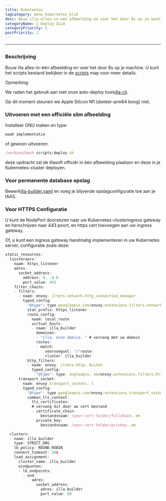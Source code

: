 ```yaml
---
title: Kubernetes
tagCategory: menu_kubernetes_klik
desc: Bouw illa alles-in-één afbeelding en voer het door 8s op je machine.
categoryName: 👷 Deploy ILLA
categoryPriority: 2
postPriority: 1
---
```


* * *

## <h2 hidden>Kubernetes</h2>

### Beschrijving

Bouw illa alles-in-één afbeelding en voer het door 8s op je machine. U kunt het scripts bestand bekijken in de [scripts](https://github.com/illacloud/deploy-illa-manually/blob/main/kubernetes/scripts) map voor meer details.

Opmerking:

We raden het gebruik aan met onze auto-deploy tools[illa-cli](https://github.com/illacloud/illa).

Op dit moment steunen we Apple Silicon M1 (donker-arm64 boog) niet.

### Uitvoeren met een officiële slim afbeelding

Installeer GNU maken en type:

```jsx
maak implementatie
```

of gewoon uitvoeren:

```jsx
/verbind/bash scripts/deploy.sh
```

deze opdracht zal de illasoft officiër in één afbeelding plaatsen en deze in je Kubernetes-cluster deployen.

### Voor permanente database opslag

Bewerk[illa-builder.yaml](https://github.com/illacloud/deploy-illa-manually/blob/kubernetes/illa-builder.yaml) en voeg je blijvende opslagconfiguratie toe aan je IAAS.

### Voor HTTPS Configuratie

U kunt de NodePort doorsturen naar uw Kubernetes-clusteringress gateway en herschrijven naar 443 poort, en https cert toevoegen aan uw ingress gateway.

Of, u kunt een ingress gateway handmatig implementeren in uw Kubernetes server, configuratie zoals deze:

```jsx
static_resources:
  luisteraars:
  - naam: https_listener
    adres:
      socket_address:
        address: 0. .0.0
        port_value: 443
    filter_chains:
    - filters:
      - naam: envoy. ilters.network.http_connection_manager
        typed_config:
          "@type": type.googleapis.com/envoy.extensions.filters.network.http_connection_manager.v3. ttpConnectionManager
          stat_prefix: https_listener
          route_config:
            naam: local_route
            virtual_hosts:
            - naam: illa_builder
              domeinen:
              - "illa. onze domica. " # vervang met uw domein
              routes:
              - match:
                  voorvoegsel: "/"route:
                  cluster: illa_builder
          http_filters:
          - naam: envoy. ilters.http. Buiten
            typed_config:
              "@type": type. oogleapis. om/envoy.extensions.filters.http.router.v3.Router
      transport_socket:
        naam: envoy.transport_sockets. l
        typed_config:
          "@type": type.googleapis.com/envoy.extensions.transport_sockets.tls.v3. ownstreamTlsContext
          common_tls_context:
            tls_certificaten:
            # vervang dit door uw cert bestand
            - certificate_chain:
                bestandsnaam: /your-cert-folder/fullchain. em
              private_key:
                bestandsnaam: /your-cert-folder/privkey. em

  clusters:
  - naam: illa_builder
    type: STRICT_DNS
    lb_policy: ROUND_ROBIN
    connect_timeout: 10s
    load_assignment:
      cluster_name: illa_builder
      eindpunten:
      - lb_endpoints:
        - end:
            adres:
              socket_address:
                adres: illa-builder
                port_value: 80
```
